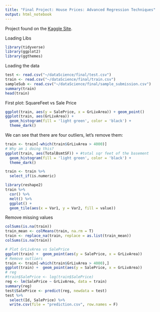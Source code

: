 ```yaml
---
title: "Final Project: House Prices: Advanced Regression Techniques"
output: html_notebook
---
```


Project found on the [Kaggle Site](https://www.kaggle.com/c/house-prices-advanced-regression-techniques).

Loading Libs
```r
library(tidyverse)
library(ggplot2)
library(ggthemes)
```


Loading the data
```r
test <- read.csv("~/dataScience/final/test.csv")
train <- read.csv("~/dataScience/final/train.csv")
sampleSub <- read.csv("~/dataScience/final/sample_submission.csv")
summary(train)
head(train)
```

First plot: SquareFeet vs Sale Price
```r
ggplot(train, aes(y = SalePrice, x = GrLivArea)) + geom_point()
ggplot(train, aes(GrLivArea)) +
  geom_histogram(fill = 'light green', color = 'black') +
  theme_dark()
```

We can see that there are four outliers, let's remove them:
```r
train <- train[-which(train$GrLivArea > 4000)]
# Why am i doing this?
ggplot(train, aes(TotalBsmtSF)) + #total sqr feet of the basement
  geom_histogram(fill = 'light green', color = 'black') +
  theme_dark()
```

```r
train <- train %>%
  select_if(is.numeric)
```

```r
library(reshape2)
train %>%
  cor() %>%
  melt() %>%
  ggplot() +
  geom_tile(aes(x = Var1, y = Var2, fill = value))
```

Remove missing values
```r
colSums(is.na(train))
train_mean <- colMeans(train, na.rm = T)
train <- replace_na(train, replace = as.list(train_mean))
colSums(is.na(train))

# Plot GrLivArea vs SalePrice
ggplot(train) +  geom_point(aes(y = SalePrice, x = GrLivArea))
# Remove outliers
train <- train[-which(train$GrLivArea > 4000),]
ggplot(train) +  geom_point(aes(y = SalePrice, x = GrLivArea))
# reg
#train$SalePrice <- log(train$SalePrice)
reg <- lm(SalePrice ~ GrLivArea, data = train)
summary(reg)
test$SalePrice <- predict(reg, newdata = test)
test %>%
  select(Id, SalePrice) %>%
  write.csv(file = "prediction.csv", row.names = F)
```

